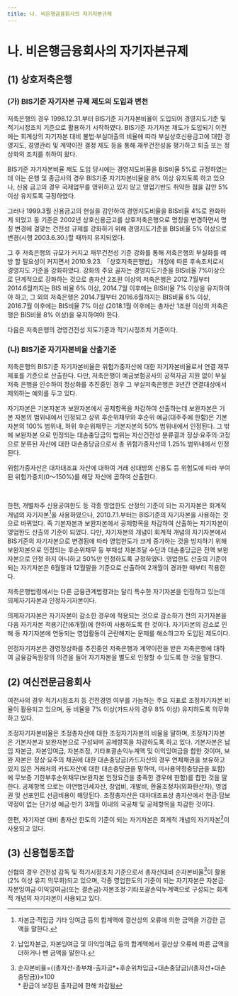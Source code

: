 ```yaml
---
title: 나. 비은행금융회사의 자기자본규제
---
```


# 나. 비은행금융회사의 자기자본규제

## (1) 상호저축은행
### (가) BIS기준 자기자본 규제 제도의 도입과 변천
저축은행의 경우 1998.12.31.부터 BIS기준 자기자본비율이 도입되어 경영지도기준 및 적기시정조치 기준으로 활용하기 시작하였다. BIS기준 자기자본 제도가 도입되기 이전에는 회계상의 자기자본 대비 불법·부실대출의 비율에 따라 부실상호신용금고에 대한 경영지도, 경영관리 및 계약이전 결정 제도 등을 통해 재무건전성을 평가하고 퇴출 또는 정상화의 조치를 취하여 왔다.

BIS기준 자기자본비율 제도 도입 당시에는 경영지도비율을 BIS비율 5%로 규정하였는데 이는 은행 및 종금사의 경우 BIS기준 자기자본비율을 8% 이상 유지토록 하고 있으나, 신용 금고의 경우 국제업무를 영위하고 있지 않고 영업기반도 취약한 점을 감안 5%이상 유지토록 규정하였다.

그러나 1999.3월 신용금고의 현실을 감안하여 경영지도비율을 BIS비율 4%로 완화하게 되었고 동 기준은 2002년 상호신용금고를 상호저축은행으로 명칭을 변경하면서 명칭 변경에 걸맞는 건전성 규제를 강화하기 위해 경영지도기준을 BIS비율 5% 이상으로 변경(시행 2003.6.30.)할 때까지 유지되었다.

그 후 저축은행의 규모가 커지고 재무건전성 기준 강화를 통해 저축은행의 부실화를 예방 할 필요성이 커지면서 2010.9.23. 「상호저축은행법」 개정에 따른 후속조치로서 경영지도 기준을 강화하였다. 강화의 주요 골자는 경영지도기준을 BIS비율 7%이상으로 단계적으로 강화하는 것으로 총자산 2조원 이상의 저축은행은 2012.7월부터 2014.6월까지는 BIS 비율 6% 이상, 2014.7월 이후에는 BIS비율 7% 이상을 유지하여야 하고, 그 외의 저축은행은 2014.7월부터 2016.6월까지는 BIS비율 6% 이상, 2016.7월 이후에는 BIS비율 7% 이상 (2018.1월 이후에는 총자산 1조원 이상의 저축은행은 BIS비율 8% 이상)을 유지하여야 한다.

다음은 저축은행의 경영건전성 지도기준과 적기시정조치 기준이다.

<CenterImg src ="/fs/3232_1.png" />
<CenterImg src ="/fs/3232_2.png" />

### (나) BIS기준 자기자본비율 산출기준
저축은행의 BIS기준 자기자본비율은 위험가중자산에 대한 자기자본비율로서 연결 재무 제표를 기준으로 산출한다. 다만, 저축은행이 예금보험공사의 공적자금 지원 없이 부실저축 은행을 인수하여 정상화를 추진중인 경우 그 부실저축은행은 3년간 연결대상에서 제외하는 예외를 두고 있다.

자기자본은 기본자본과 보완자본에서 공제항목을 차감하여 산출하는데 보완자본은 기본 자본의 범위내에서 인정되고 상위 후순위채무와 후순위 예금(대주주에 한함)은 기본자본의 100% 범위내, 하위 후순위채무는 기본자본의 50% 범위내에서 인정된다. 그 밖에 보완자본 으로 인정되는 대손충당금의 범위는 자산건전성 분류결과 정상·요주의·고정으로 분류된 자산에 대한 대손충당금으로서 총 위험가중자산의 1.25% 범위내에서 인정된다.

위험가중자산은 대차대조표 자산에 대하여 거래 상대방의 신용도 등 위험도에 따라 부여된 위험가중치(0〜150%)를 해당 자산에 곱하여 산출한다.

<CenterImg src ="/fs/3232_3.png" /><br/>

한편, 개별차주 신용공여한도 등 각종 영업한도 산정의 기준이 되는 자기자본은 회계적 개념의 자기자본[^1]을 사용하였으나, 2010.7.1.부터는 BIS기준의 자기자본을 사용하는 것으로 바뀌었다. 즉 기본자본과 보완자본에서 공제항목을 차감하여 산출하는 자기자본이 영업한도 산출의 기준이 되었다. 다만, 자기자본의 개념이 회계적 개념의 자기자본에서 BIS기준의 자기자본으로 변경됨에 따라 영업한도가 크게 증가하는 것을 방지하기 위해 보완자본으로 인정되는 후순위채무 등 부채성 자본조달 수단과 대손충당금은 전액 보완자본으로 인정 하지 아니하고 50%만 인정하도록 규정하였다. 영업한도 산출의 기준이 되는 자기자본은 6월말과 12월말을 기준으로 산출하여 2개월이 경과한 때부터 적용한다.

[^1]: 자본금·적립금 기타 잉여금 등의 합계액에 결산상의 오류에 의한 금액을 가감한 금액을 말한다.

저축은행법령에서는 다른 금융관계법령과는 달리 특수한 자기자본을 인정하고 있는데 의제자기자본과 인정자기자본이다.

의제자기자본은 자기자본이 감소한 경우에 적용되는 것으로 감소하기 전의 자기자본을 다음 자기자본 적용기간(6개월)에 한하여 사용하도록 한 것이다. 자기자본의 감소로 인해 동 자기자본에 연동되는 영업활동이 곤란해지는 문제를 해소하고자 도입된 제도이다.

인정자기자본은 경영정상화를 추진중인 저축은행과 계약이전을 받은 저축은행에 대하여 금융감독원장의 의견을 들어 자기자본을 별도로 인정할 수 있도록 한 것을 말한다.

## (2) 여신전문금융회사
여전사의 경우 적기시정조치 등 건전경영 여부를 가늠하는 주요 지표로 조정자기자본 비율이 활용되고 있으며, 동 비율을 7% 이상(카드사의 경우 8% 이상) 유지하도록 의무화 하고 있다.

조정자기자본비율은 조정총자산에 대한 조정자기자본의 비율을 말하며, 조정자기자본은 기본자본과 보완자본으로 구성되며 공제항목을 차감하도록 하고 있다. 기본자본은 납입 자본금, 자본잉여금, 자본조정, 기타포괄손익누계액 및 이익잉여금을 합한 것이며, 보완 자본은 정상·요주의 채권에 대한 대손충당금(카드자산의 경우 연체채권을 보유하고 있지 않은 거래처의 카드자산에 대한 대손충당금을 말하며, 미사용약정충당금을 포함)에 무보증 기한부후순위채무(보완자본 인정요건을 충족한 경우에 한함)를 합한 것을 말한다. 공제항목 으로는 이연법인세자산, 창업비, 개발비, 환율조정차(외화환산차), 영업권 및 선포인트 선급비용이 해당된다. 조정총자산은 대차대조표상 총자산에서 현금·담보약정이 없는 단기성 예금·만기 3개월 이내의 국공채 및 공제항목을 차감한 것이다.

한편, 자기자본 대비 총자산 한도의 기준이 되는 자기자본은 회계적 개념의 자기자본[^2]이 사용되고 있다.

[^2]: 납입자본금, 자본잉여금 및 이익잉여금 등의 합계액에서 결산상 오류에 따른 금액을 더하거나 뺀 금액을 말한다.

## (3) 신용협동조합
신협의 경우 건전성 감독 및 적기시정조치 기준으로서 총자산대비 순자본비율[^3]이 활용 (2% 이상 유지 의무화)되고 있으며, 각종 영업한도의 기준이 되는 자기자본은 자본금· 자본잉여금·이익잉여금(또는 결손금)·자본조정·기타포괄손익누계액으로 구성되는 회계적 개념의 자기자본이 사용되고 있다.

[^3]: 순자본비율=\{(총자산-총부채-출자금*+후순위차입금+대손충당금)/(총자산+대손충당금)\}×100 <br/>* 환급이 보장된 출자금에 한해 차감됨
